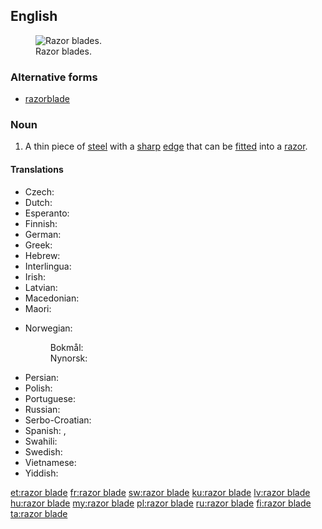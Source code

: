 {{also|razorblade}}
==English==
[[File:RazorBlades.jpg|thumb|Razor blades.]]
===Alternative forms===
* [[razorblade]]

===Noun===
{{en-noun|head=[[razor]] [[blade]]}}

# A thin piece of [[steel]] with a [[sharp]] [[edge]] that can be [[fitted]] into a [[razor]].

====Translations====
{{trans-top|razor blade}}
* Czech: {{t+|cs|žiletka|f}}
* Dutch: {{t+|nl|scheermesje|n}}
* Esperanto: {{t|eo|razoklingo}}
* Finnish: {{t+|fi|partaterä}}
* German: {{t+|de|Rasierklinge|f}}
* Greek: {{t|el|ξυριστική λεπίδα|f}}
* Hebrew: {{t+|he|סכין גילוח|alt=סַכִּין גִּלּוּחַ|m|f|tr=sakín giluákh|sc=Hebr}}
* Interlingua: {{t|ia|lamina de rasorio}}
* Irish: {{t|ga|lann rásúir|f}}
* Latvian: {{t+|lv|žilete}}
* Macedonian: {{t|mk|жилет|m|tr=žilét|sc=Cyrl}}
* Maori: {{t|mi|mataheu}}
{{trans-mid}}
* Norwegian:
*: Bokmål: {{t|nb|barberblad|n}}
*: Nynorsk: {{t|nn|barberblad|n}}
* Persian: {{t+|fa|خودتراش|tr=khodtarash}}
* Polish: {{t+|pl|żyletka|f}}
* Portuguese: {{t|pt|lâmina de barbear|f}}
* Russian: {{t+|ru|лезвие|n}}
* Serbo-Croatian: {{t+|sh|žilet|m}}
* Spanish: {{t+|es|cuchilla|f}}, {{t|es|razuradora|f}}
* Swahili: {{t+|sw|wembe}}
* Swedish: {{t|sv|rakblad|n}}
* Vietnamese: {{t|vi|lươi lam}}
* Yiddish: {{t|yi|גאָלמעסערל|n|sc=Hebr}}
{{trans-bottom}}

[[et:razor blade]]
[[fr:razor blade]]
[[sw:razor blade]]
[[ku:razor blade]]
[[lv:razor blade]]
[[hu:razor blade]]
[[my:razor blade]]
[[pl:razor blade]]
[[ru:razor blade]]
[[fi:razor blade]]
[[ta:razor blade]]